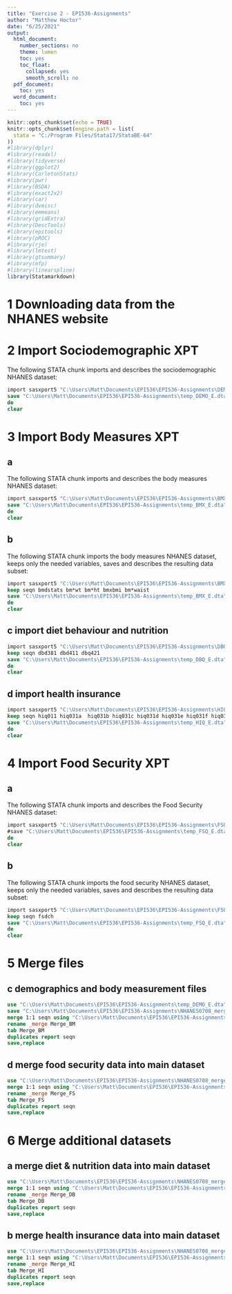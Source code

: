```yaml
---
title: "Exercise 2 - EPI536-Assignments"
author: "Matthew Hoctor"
date: "6/25/2021"
output:
  html_document:
    number_sections: no
    theme: lumen
    toc: yes
    toc_float:
      collapsed: yes
      smooth_scroll: no
  pdf_document:
    toc: yes
  word_document:
    toc: yes
---
```


```r
knitr::opts_chunk$set(echo = TRUE)
knitr::opts_chunk$set(engine.path = list(
  stata = "C:/Program Files/Stata17/StataBE-64"
))
#library(dplyr)
#library(readxl)
#library(tidyverse)
#library(ggplot2)
#library(CarletonStats)
#library(pwr)
#library(BSDA)
#library(exact2x2)
#library(car)
#library(dvmisc)
#library(emmeans)
#library(gridExtra)
#library(DescTools)
#library(epitools)
#library(pROC)
#library(rje)
#library(lmtest)
#library(gtsummary)
#library(mfp)
#library(linearspline)
library(Statamarkdown)
```

# 1 Downloading data from the NHANES website

# 2 Import Sociodemographic XPT

The following STATA chunk imports and describes the sociodemographic NHANES dataset:

```stata
import sasxport5 "C:\Users\Matt\Documents\EPI536\EPI536-Assignments\DEMO_E.XPT"
save "C:\Users\Matt\Documents\EPI536\EPI536-Assignments\temp_DEMO_E.dta",replace
de
clear
```

# 3 Import Body Measures XPT

## a

The following STATA chunk imports and describes the body measures NHANES dataset:

```stata
import sasxport5 "C:\Users\Matt\Documents\EPI536\EPI536-Assignments\BMX_E.XPT"
save "C:\Users\Matt\Documents\EPI536\EPI536-Assignments\temp_BMX_E.dta",replace
de
clear
```

## b

The following STATA chunk imports the body measures NHANES dataset, keeps only the needed variables, saves and describes the resulting data subset:

```stata
import sasxport5 "C:\Users\Matt\Documents\EPI536\EPI536-Assignments\BMX_E.XPT"
keep seqn bmdstats bm*wt bm*ht bmxbmi bm*waist
save "C:\Users\Matt\Documents\EPI536\EPI536-Assignments\temp_BMX_E.dta",replace
de
clear
```

## c import diet behaviour and nutrition

```stata
import sasxport5 "C:\Users\Matt\Documents\EPI536\EPI536-Assignments\DBQ_E.XPT"
keep seqn dbd381 dbd411 dbq421
save "C:\Users\Matt\Documents\EPI536\EPI536-Assignments\temp_DBQ_E.dta",replace
de
clear
```

## d import health insurance

```stata
import sasxport5 "C:\Users\Matt\Documents\EPI536\EPI536-Assignments\HIQ_E.XPT"
keep seqn hiq011 hiq031a  hiq031b hiq031c hiq031d hiq031e hiq031f hiq031g hiq031h hiq031i hiq031j hiq031aa
save "C:\Users\Matt\Documents\EPI536\EPI536-Assignments\temp_HIQ_E.dta",replace
de
clear
```

# 4 Import Food Security XPT

## a

The following STATA chunk imports and describes the Food Security NHANES dataset:

```stata
import sasxport5 "C:\Users\Matt\Documents\EPI536\EPI536-Assignments\FSQ_E.XPT"
#save "C:\Users\Matt\Documents\EPI536\EPI536-Assignments\temp_FSQ_E.dta",replace
de
clear
```

## b

The following STATA chunk imports the food security NHANES dataset, keeps only the needed variables, saves and describes the resulting data subset:

```stata
import sasxport5 "C:\Users\Matt\Documents\EPI536\EPI536-Assignments\FSQ_E.XPT"
keep seqn fsdch
save "C:\Users\Matt\Documents\EPI536\EPI536-Assignments\temp_FSQ_E.dta",replace
de
clear
```

# 5 Merge files

## c demographics and body measurement files

```stata
use "C:\Users\Matt\Documents\EPI536\EPI536-Assignments\temp_DEMO_E.dta", clear
save "C:\Users\Matt\Documents\EPI536\EPI536-Assignments\NHANES0708_merged.dta",replace
merge 1:1 seqn using "C:\Users\Matt\Documents\EPI536\EPI536-Assignments\temp_BMX_E.dta"
rename _merge Merge_BM
tab Merge_BM
duplicates report seqn
save,replace
```

## d merge food security data into main dataset

```stata
use "C:\Users\Matt\Documents\EPI536\EPI536-Assignments\NHANES0708_merged.dta", clear
merge 1:1 seqn using "C:\Users\Matt\Documents\EPI536\EPI536-Assignments\temp_FSQ_E.dta"
rename _merge Merge_FS
tab Merge_FS
duplicates report seqn
save,replace
```

# 6 Merge additional datasets

## a merge diet & nutrition data into main dataset

```stata
use "C:\Users\Matt\Documents\EPI536\EPI536-Assignments\NHANES0708_merged.dta", clear
merge 1:1 seqn using "C:\Users\Matt\Documents\EPI536\EPI536-Assignments\temp_DBQ_E.dta"
rename _merge Merge_DB
tab Merge_DB
duplicates report seqn
save,replace
```

## b merge health insurance data into main dataset

```stata
use "C:\Users\Matt\Documents\EPI536\EPI536-Assignments\NHANES0708_merged.dta", clear
merge 1:1 seqn using "C:\Users\Matt\Documents\EPI536\EPI536-Assignments\temp_HIQ_E.dta"
rename _merge Merge_HI
tab Merge_HI
duplicates report seqn
save,replace
```

